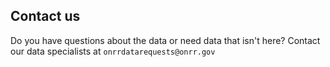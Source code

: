 ## Contact us
Do you have questions about the data or need data that isn't here? Contact our data specialists at `onrrdatarequests@onrr.gov`
